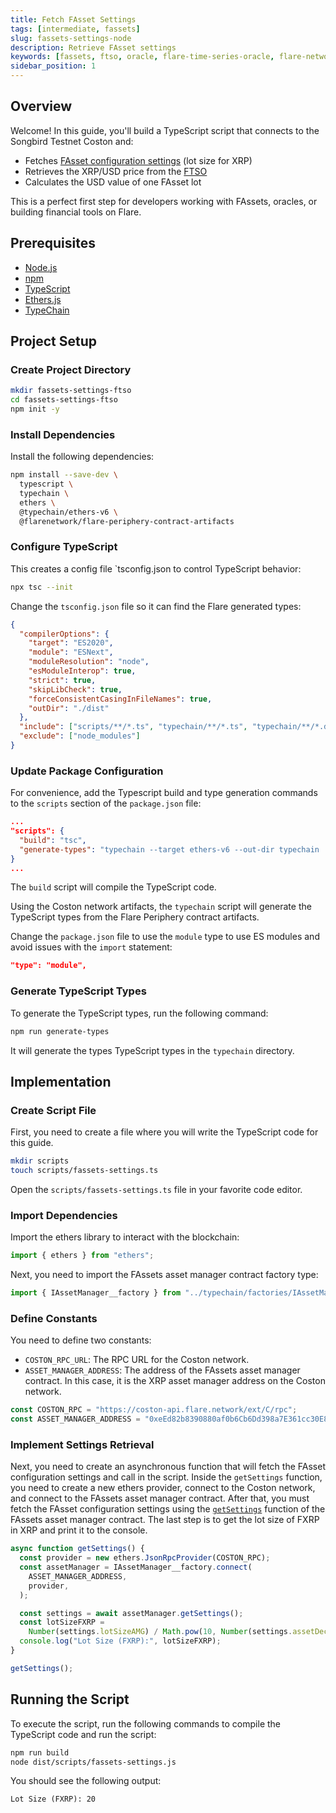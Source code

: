 ```yaml
---
title: Fetch FAsset Settings
tags: [intermediate, fassets]
slug: fassets-settings-node
description: Retrieve FAsset settings
keywords: [fassets, ftso, oracle, flare-time-series-oracle, flare-network, node]
sidebar_position: 1
---
```


## Overview

Welcome! In this guide, you'll build a TypeScript script that connects to the Songbird Testnet Coston and:

- Fetches [FAsset configuration settings](/fassets/operational-parameters) (lot size for XRP)
- Retrieves the XRP/USD price from the [FTSO](/ftso/overview)
- Calculates the USD value of one FAsset lot

This is a perfect first step for developers working with FAssets, oracles, or building financial tools on Flare.

## Prerequisites

- [Node.js](https://nodejs.org/en/download/)
- [npm](https://docs.npmjs.com/downloading-and-installing-node-js-and-npm)
- [TypeScript](https://www.typescriptlang.org/download)
- [Ethers.js](https://docs.ethers.org/v5/)
- [TypeChain](https://www.npmjs.com/package/typechain)

## Project Setup

### Create Project Directory

```bash
mkdir fassets-settings-ftso
cd fassets-settings-ftso
npm init -y
```

### Install Dependencies

Install the following dependencies:

```bash
npm install --save-dev \
  typescript \
  typechain \
  ethers \
  @typechain/ethers-v6 \
  @flarenetwork/flare-periphery-contract-artifacts
```

### Configure TypeScript

This creates a config file `tsconfig.json to control TypeScript behavior:

```bash
npx tsc --init
```

Change the `tsconfig.json` file so it can find the Flare generated types:

```json
{
  "compilerOptions": {
    "target": "ES2020",
    "module": "ESNext",
    "moduleResolution": "node",
    "esModuleInterop": true,
    "strict": true,
    "skipLibCheck": true,
    "forceConsistentCasingInFileNames": true,
    "outDir": "./dist"
  },
  "include": ["scripts/**/*.ts", "typechain/**/*.ts", "typechain/**/*.d.ts"],
  "exclude": ["node_modules"]
}
```

### Update Package Configuration

For convenience, add the Typescript build and type generation commands to the `scripts` section of the `package.json` file:

```json
...
"scripts": {
  "build": "tsc",
  "generate-types": "typechain --target ethers-v6 --out-dir typechain './node_modules/@flarenetwork/flare-periphery-contract-artifacts/coston/artifacts/contracts/**/*.json'"
}
...
```

The `build` script will compile the TypeScript code.

Using the Coston network artifacts, the `typechain` script will generate the TypeScript types from the Flare Periphery contract artifacts.

Change the `package.json` file to use the `module` type to use ES modules and avoid issues with the `import` statement:

```json
"type": "module",
```

### Generate TypeScript Types

To generate the TypeScript types, run the following command:

```bash
npm run generate-types
```

It will generate the types TypeScript types in the `typechain` directory.

## Implementation

### Create Script File

First, you need to create a file where you will write the TypeScript code for this guide.

```bash
mkdir scripts
touch scripts/fassets-settings.ts
```

Open the `scripts/fassets-settings.ts` file in your favorite code editor.

### Import Dependencies

Import the ethers library to interact with the blockchain:

```typescript
import { ethers } from "ethers";
```

Next, you need to import the FAssets asset manager contract factory type:

```typescript
import { IAssetManager__factory } from "../typechain/factories/IAssetManager__factory.js";
```

### Define Constants

You need to define two constants:

- `COSTON_RPC_URL`: The RPC URL for the Coston network.
- `ASSET_MANAGER_ADDRESS`: The address of the FAssets asset manager contract. In this case, it is the XRP asset manager address on the Coston network.

```typescript
const COSTON_RPC = "https://coston-api.flare.network/ext/C/rpc";
const ASSET_MANAGER_ADDRESS = "0xeEd82b8390880af0b6Cb6Dd398a7E361cc30E8e2";
```

### Implement Settings Retrieval

Next, you need to create an asynchronous function that will fetch the FAsset configuration settings and call in the script.
Inside the `getSettings` function, you need to create a new ethers provider, connect to the Coston network, and connect to the FAssets asset manager contract.
After that, you must fetch the FAsset configuration settings using the [`getSettings`](/fassets/reference/IAssetManager#getsettings) function of the FAssets asset manager contract.
The last step is to get the lot size of FXRP in XRP and print it to the console.

```typescript
async function getSettings() {
  const provider = new ethers.JsonRpcProvider(COSTON_RPC);
  const assetManager = IAssetManager__factory.connect(
    ASSET_MANAGER_ADDRESS,
    provider,
  );

  const settings = await assetManager.getSettings();
  const lotSizeFXRP =
    Number(settings.lotSizeAMG) / Math.pow(10, Number(settings.assetDecimals));
  console.log("Lot Size (FXRP):", lotSizeFXRP);
}

getSettings();
```

## Running the Script

To execute the script, run the following commands to compile the TypeScript code and run the script:

```bash
npm run build
node dist/scripts/fassets-settings.js
```

You should see the following output:

```console
Lot Size (FXRP): 20
```
